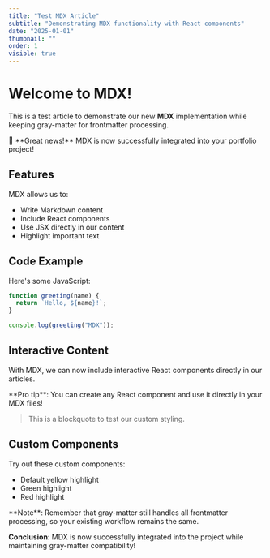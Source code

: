 ```yaml
---
title: "Test MDX Article"
subtitle: "Demonstrating MDX functionality with React components"
date: "2025-01-01"
thumbnail: ""
order: 1
visible: true
---
```


# Welcome to MDX!

This is a test article to demonstrate our new **MDX** implementation while keeping gray-matter for frontmatter processing.

<Callout type="success">
🎉 **Great news!** MDX is now successfully integrated into your portfolio project!
</Callout>

## Features

MDX allows us to:

- Write Markdown content
- Include React components
- Use JSX directly in our content
- <Highlight color="blue">Highlight important text</Highlight>

## Code Example

Here's some JavaScript:

```javascript
function greeting(name) {
  return `Hello, ${name}!`;
}

console.log(greeting("MDX"));
```

## Interactive Content

With MDX, we can now include interactive React components directly in our articles.

<Callout type="info">
**Pro tip**: You can create any React component and use it directly in your MDX files!
</Callout>

> This is a blockquote to test our custom styling.

## Custom Components

Try out these custom components:

- <Highlight>Default yellow highlight</Highlight>
- <Highlight color="green">Green highlight</Highlight>
- <Highlight color="red">Red highlight</Highlight>

<Callout type="warning">
**Note**: Remember that gray-matter still handles all frontmatter processing, so your existing workflow remains the same.
</Callout>

**Conclusion**: MDX is now successfully integrated into the project while maintaining gray-matter compatibility!
